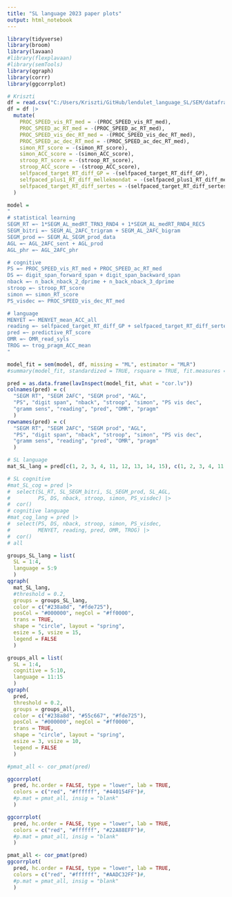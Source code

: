 ```yaml
---
title: "SL language 2023 paper plots"
output: html_notebook
---
```


```r
library(tidyverse)
library(broom)
library(lavaan)
#library(flexplavaan)
#library(semTools)
library(qgraph)
library(corrr)
library(ggcorrplot)
```

```r
# Kriszti
df = read.csv("C:/Users/Kriszti/GitHub/lendulet_language_SL/SEM/dataframes/filtered_SEM_df.csv")
df = df |>
  mutate(
    PROC_SPEED_vis_RT_med = -(PROC_SPEED_vis_RT_med),
    PROC_SPEED_ac_RT_med = -(PROC_SPEED_ac_RT_med),
    PROC_SPEED_vis_dec_RT_med = -(PROC_SPEED_vis_dec_RT_med),
    PROC_SPEED_ac_dec_RT_med = -(PROC_SPEED_ac_dec_RT_med),
    simon_RT_score = -(simon_RT_score),
    simon_ACC_score = -(simon_ACC_score),
    stroop_RT_score = -(stroop_RT_score),
    stroop_ACC_score = -(stroop_ACC_score),
    selfpaced_target_RT_diff_GP = -(selfpaced_target_RT_diff_GP),
    selfpaced_plus1_RT_diff_mellekmondat = -(selfpaced_plus1_RT_diff_mellekmondat),
    selfpaced_target_RT_diff_sertes = -(selfpaced_target_RT_diff_sertes)
  )
```

```r
model =
"
# statistical learning
SEGM_RT =~ 1*SEGM_AL_medRT_TRN3_RND4 + 1*SEGM_AL_medRT_RND4_REC5
SEGM_bitri =~ SEGM_AL_2AFC_trigram + SEGM_AL_2AFC_bigram
SEGM_prod =~ SEGM_AL_SEGM_prod_data
AGL =~ AGL_2AFC_sent + AGL_prod
AGL_phr =~ AGL_2AFC_phr

# cognitive
PS =~ PROC_SPEED_vis_RT_med + PROC_SPEED_ac_RT_med
DS =~ digit_span_forward_span + digit_span_backward_span
nback =~ n_back_nback_2_dprime + n_back_nback_3_dprime
stroop =~ stroop_RT_score
simon =~ simon_RT_score
PS_visdec =~ PROC_SPEED_vis_dec_RT_med

# language
MENYET =~ MENYET_mean_ACC_all
reading =~ selfpaced_target_RT_diff_GP + selfpaced_target_RT_diff_sertes
pred =~ predictive_RT_score
OMR =~ OMR_read_syls
TROG =~ trog_pragm_ACC_mean
"
```

```r
model_fit = sem(model, df, missing = "ML", estimator = "MLR")
#summary(model_fit, standardized = TRUE, rsquare = TRUE, fit.measures = TRUE)
```

```r
pred = as.data.frame(lavInspect(model_fit, what = "cor.lv"))
colnames(pred) = c(
  "SEGM RT", "SEGM 2AFC", "SEGM prod", "AGL",
  "PS", "digit span", "nback", "stroop", "simon", "PS vis dec",
  "gramm sens", "reading", "pred", "OMR", "pragm"
  )
rownames(pred) = c(
  "SEGM RT", "SEGM 2AFC", "SEGM prod", "AGL",
  "PS", "digit span", "nback", "stroop", "simon", "PS vis dec",
  "gramm sens", "reading", "pred", "OMR", "pragm"
  )
```

```r
# SL language
mat_SL_lang = pred[c(1, 2, 3, 4, 11, 12, 13, 14, 15), c(1, 2, 3, 4, 11, 12, 13, 14, 15)]

# SL cognitive
#mat_SL_cog = pred |>
#  select(SL_RT, SL_SEGM_bitri, SL_SEGM_prod, SL_AGL,
#         PS, DS, nback, stroop, simon, PS_visdec) |>
#  cor()
# cognitive language
#mat_cog_lang = pred |>
#  select(PS, DS, nback, stroop, simon, PS_visdec,
#         MENYET, reading, pred, OMR, TROG) |>
#  cor()
# all
```

```r
groups_SL_lang = list(
  SL = 1:4,
  language = 5:9
  )
qgraph(
  mat_SL_lang,
  #threshold = 0.2,
  groups = groups_SL_lang,
  color = c("#238a8d", "#fde725"),
  posCol = "#000000", negCol = "#ff0000",
  trans = TRUE,
  shape = "circle", layout = "spring",
  esize = 5, vsize = 15,
  legend = FALSE
  )
```

```r
groups_all = list(
  SL = 1:4,
  cognitive = 5:10,
  language = 11:15
  )
qgraph(
  pred,
  threshold = 0.2,
  groups = groups_all,
  color = c("#238a8d", "#55c667", "#fde725"),
  posCol = "#000000", negCol = "#ff0000",
  trans = TRUE,
  shape = "circle", layout = "spring",
  esize = 3, vsize = 10,
  legend = FALSE
  )
```

```r
#pmat_all <- cor_pmat(pred)
```

```r
ggcorrplot(
  pred, hc.order = FALSE, type = "lower", lab = TRUE,
  colors = c("red", "#ffffff", "#440154FF")#,
  #p.mat = pmat_all, insig = "blank"
  )
```

```r
ggcorrplot(
  pred, hc.order = FALSE, type = "lower", lab = TRUE,
  colors = c("red", "#ffffff", "#22A88EFF")#,
  #p.mat = pmat_all, insig = "blank"
  )
```

```r
pmat_all <- cor_pmat(pred)
ggcorrplot(
  pred, hc.order = FALSE, type = "lower", lab = TRUE,
  colors = c("red", "#ffffff", "#AADC32FF")#,
  #p.mat = pmat_all, insig = "blank"
  )
```
